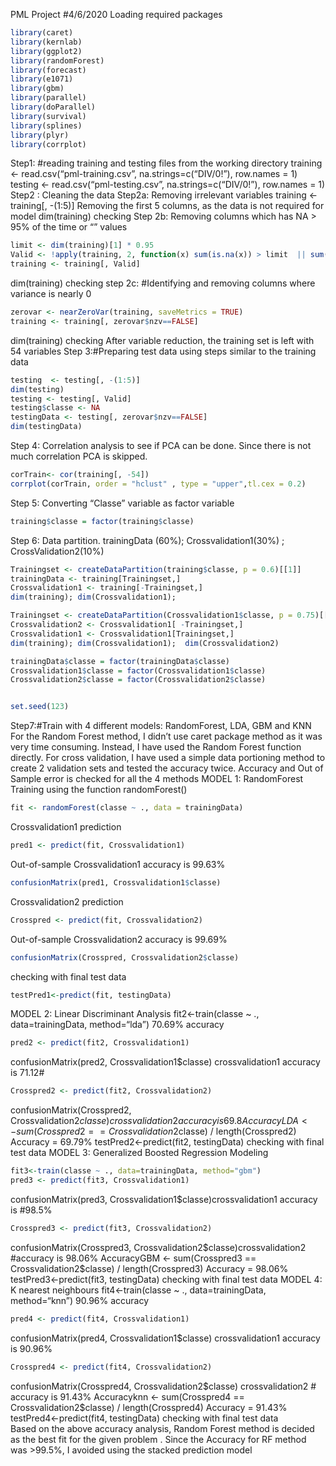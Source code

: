 PML Project  #4/6/2020
Loading required packages

```{r }
library(caret)
library(kernlab)
library(ggplot2)
library(randomForest)
library(forecast)
library(e1071)
library(gbm)
library(parallel)
library(doParallel)
library(survival)
library(splines)
library(plyr)
library(corrplot)
```

Step1: #reading training and testing files from the working directory
training <- read.csv("pml-training.csv", na.strings=c("DIV/0!"), row.names = 1)
testing <- read.csv("pml-testing.csv", na.strings=c("DIV/0!"), row.names = 1)
Step2 : Cleaning the data 
Step2a: Removing irrelevant variables
training <- training[, -(1:5)] Removing the first 5 columns, as the data is not required for model
dim(training) checking
Step 2b:  Removing columns which has NA > 95% of the time  or "" values

```{r }
limit <- dim(training)[1] * 0.95 
Valid <- !apply(training, 2, function(x) sum(is.na(x)) > limit  || sum(x=="") > limit)
training <- training[, Valid]
```

dim(training) checking
step 2c: #Identifying and removing columns where variance is nearly 0 

```{r }
zerovar <- nearZeroVar(training, saveMetrics = TRUE) 
training <- training[, zerovar$nzv==FALSE]
```

dim(training) checking
After variable reduction, the training set is left with 54 variables
Step 3:#Preparing test data using steps similar to the training data

```{r }
testing  <- testing[, -(1:5)] 
dim(testing)
testing <- testing[, Valid]
testing$classe <- NA
testingData <- testing[, zerovar$nzv==FALSE]
dim(testingData)
```

Step 4: Correlation analysis to see if PCA can be done. Since there is not much correlation PCA is skipped.

```{r }
corTrain<- cor(training[, -54])
corrplot(corTrain, order = "hclust" , type = "upper",tl.cex = 0.2)
```

Step 5: Converting "Classe" variable as factor variable 

```{r }
training$classe = factor(training$classe)
```

Step 6: Data partition. trainingData (60%); Crossvalidation1(30%) ; CrossValidation2(10%)

```{r }
Trainingset <- createDataPartition(training$classe, p = 0.6)[[1]]
trainingData <- training[Trainingset,]
Crossvalidation1 <- training[-Trainingset,]
dim(training); dim(Crossvalidation1);

Trainingset <- createDataPartition(Crossvalidation1$classe, p = 0.75)[[1]]
Crossvalidation2 <- Crossvalidation1[ -Trainingset,]
Crossvalidation1 <- Crossvalidation1[Trainingset,]
dim(training); dim(Crossvalidation1);  dim(Crossvalidation2)

trainingData$classe = factor(trainingData$classe)
Crossvalidation1$classe = factor(Crossvalidation1$classe)
Crossvalidation2$classe = factor(Crossvalidation2$classe)


set.seed(123)
```

Step7:#Train with 4 different models: RandomForest, LDA, GBM and KNN
For the Random Forest method, I didn't use caret package method as it was very time consuming. Instead, I have used the Random Forest function directly. 
For cross validation, I have used a simple data portioning method to create 2 validation sets and tested the accuracy twice. 
 Accuracy and Out of Sample error is checked for all the 4 methods
MODEL 1: RandomForest
Training using the function randomForest()

```{r }
fit <- randomForest(classe ~ ., data = trainingData)
```

Crossvalidation1 prediction

```{r }
pred1 <- predict(fit, Crossvalidation1)  
```

Out-of-sample Crossvalidation1 accuracy is 99.63%

```{r }
confusionMatrix(pred1, Crossvalidation1$classe)
```

Crossvalidation2 prediction

```{r }
Crosspred <- predict(fit, Crossvalidation2)
```

Out-of-sample Crossvalidation2 accuracy is 99.69%

```{r }
confusionMatrix(Crosspred, Crossvalidation2$classe)
```

checking with final test data 

```{r }
testPred1<-predict(fit, testingData)  
```

MODEL 2: Linear Discriminant Analysis
fit2<-train(classe ~ ., data=trainingData, method="lda") 70.69% accuracy

```{r }
pred2 <- predict(fit2, Crossvalidation1)  
```

confusionMatrix(pred2, Crossvalidation1$classe) crossvalidation1 accuracy is 71.12#

```{r }
Crosspred2 <- predict(fit2, Crossvalidation2)
```

confusionMatrix(Crosspred2, Crossvalidation2$classe)crossvalidation2  accuracy is 69.8%
AccuracyLDA <- sum(Crosspred2 == Crossvalidation2$classe) / length(Crosspred2) Accuracy = 69.79%
testPred2<-predict(fit2, testingData) checking with final test data 
MODEL 3: Generalized Boosted Regression Modeling

```{r }
fit3<-train(classe ~ ., data=trainingData, method="gbm") 
pred3 <- predict(fit3, Crossvalidation1)   
```

confusionMatrix(pred3, Crossvalidation1$classe)crossvalidation1 accuracy is #98.5% 

```{r }
Crosspred3 <- predict(fit3, Crossvalidation2)
```

confusionMatrix(Crosspred3, Crossvalidation2$classe)crossvalidation2 #accuracy is 98.06%
AccuracyGBM <- sum(Crosspred3 == Crossvalidation2$classe) / length(Crosspred3) Accuracy = 98.06%
testPred3<-predict(fit3, testingData) checking with final test data 
MODEL 4: K nearest neighbours
fit4<-train(classe ~ ., data=trainingData, method="knn")  90.96% accuracy

```{r }
pred4 <- predict(fit4, Crossvalidation1)  
```

confusionMatrix(pred4, Crossvalidation1$classe) crossvalidation1 accuracy is 90.96%

```{r }
Crosspred4 <- predict(fit4, Crossvalidation2)
```

confusionMatrix(Crosspred4, Crossvalidation2$classe) crossvalidation2 #  accuracy is 91.43%
Accuracyknn <- sum(Crosspred4 == Crossvalidation2$classe) / length(Crosspred4) Accuracy = 91.43%
testPred4<-predict(fit4, testingData) checking with final test data  
Based on the above accuracy analysis, Random Forest method is decided as the best fit for the given problem .
Since the Accuracy for RF method was >99.5%, I avoided using the stacked prediction model  
